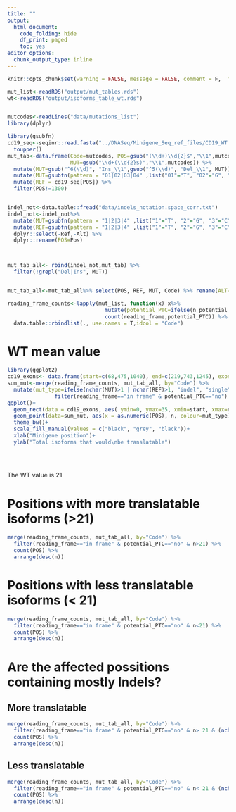 ```yaml
---
title: ""
output:
  html_document:
    code_folding: hide
    df_print: paged
    toc: yes
editor_options:
  chunk_output_type: inline
---
```



```r
knitr::opts_chunk$set(warning = FALSE, message = FALSE, comment = F,  fig.width=10)
```



```r
mut_list<-readRDS("output/mut_tables.rds")
wt<-readRDS("output/isoforms_table_wt.rds")


mutcodes<-readLines("data/mutations_list")
library(dplyr)

library(gsubfn)
cd19_seq<-seqinr::read.fasta("../DNASeq/Minigene_Seq_ref_files/CD19_WT.minigene.fa")$chr %>%
  toupper() 
mut_tab<-data.frame(Code=mutcodes, POS=gsub("(\\d+)\\d{2}$","\\1",mutcodes),
                    MUT=gsub("\\d+(\\d{2}$)","\\1",mutcodes)) %>% 
  mutate(MUT=gsub("^6(\\d)", "Ins_\\1",gsub("^5(\\d)", "Del_\\1", MUT))) %>% 
  mutate(MUT=gsubfn(pattern = "01|02|03|04" ,list("01"="T", "02"="G", "03"="C","04"="A"),MUT)) %>% 
  mutate(REF = cd19_seq[POS]) %>% 
  filter(POS!=1300)


indel_not<-data.table::fread("data/indels_notation.space_corr.txt")
indel_not<-indel_not%>% 
  mutate(MUT=gsubfn(pattern = "1|2|3|4" ,list("1"="T", "2"="G", "3"="C","4"="A"),as.character(Alt))) %>% 
  mutate(REF=gsubfn(pattern = "1|2|3|4" ,list("1"="T", "2"="G", "3"="C","4"="A"),as.character(Ref))) %>% 
  dplyr::select(-Ref,-Alt) %>% 
  dplyr::rename(POS=Pos)



mut_tab_all<- rbind(indel_not,mut_tab) %>% 
  filter(!grepl("Del|Ins", MUT))


mut_tab_all<-mut_tab_all%>% select(POS, REF, MUT, Code) %>% rename(ALT=MUT)

reading_frame_counts<-lapply(mut_list, function(x) x%>% 
                               mutate(potential_PTC=ifelse(n_potential_PTC>0, "yes", "no")) %>% 
                               count(reading_frame,potential_PTC)) %>% 
  data.table::rbindlist(., use.names = T,idcol = "Code")


```


# WT mean value 

```r
library(ggplot2)
cd19_exons<- data.frame(start=c(68,475,1040), end=c(219,743,1245), exon=c("exon 1", "exon 2", "exon 3"),stringsAsFactors = F)
sum_mut<-merge(reading_frame_counts, mut_tab_all, by="Code") %>%
  mutate(mut_type=ifelse(nchar(MUT)>1 | nchar(REF)>1, "indel", "single")) %>% 
               filter(reading_frame=="in frame" & potential_PTC=="no")
ggplot()+
  geom_rect(data = cd19_exons, aes( ymin=0, ymax=35, xmin=start, xmax=end,fill=exon), alpha=0.5)+
  geom_point(data=sum_mut, aes(x = as.numeric(POS), n, colour=mut_type), shape=1)+
  theme_bw()+
  scale_fill_manual(values = c("black", "grey", "black"))+
  xlab("Minigene position")+
  ylab("Total isoforms that would\nbe translatable")
  
  
  

```

The WT value is 21

# Positions with more translatable isoforms (>21)

```r
merge(reading_frame_counts, mut_tab_all, by="Code") %>%
  filter(reading_frame=="in frame" & potential_PTC=="no" & n>21) %>% 
  count(POS) %>% 
  arrange(desc(n))
```


# Positions with less translatable isoforms (< 21)

```r
merge(reading_frame_counts, mut_tab_all, by="Code") %>%
  filter(reading_frame=="in frame" & potential_PTC=="no" & n<21) %>% 
  count(POS) %>% 
  arrange(desc(n))
```

# Are the affected possitions containing mostly Indels?

## More translatable

```r
merge(reading_frame_counts, mut_tab_all, by="Code") %>%
  filter(reading_frame=="in frame" & potential_PTC=="no" & n> 21 & (nchar(MUT)>1 | nchar(REF)>1) )%>% 
  count(POS) %>% 
  arrange(desc(n))
```


## Less translatable 
```r
merge(reading_frame_counts, mut_tab_all, by="Code") %>%
  filter(reading_frame=="in frame" & potential_PTC=="no" & n< 21 & (nchar(MUT)>1 | nchar(REF)>1) )%>% 
  count(POS) %>% 
  arrange(desc(n))
```




